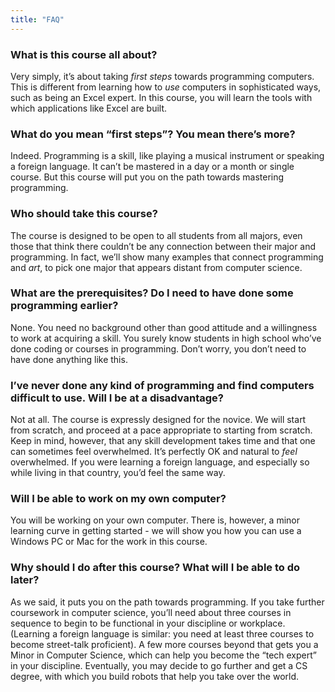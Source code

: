 ```yaml
---
title: "FAQ"
---
```


<!-- <div class="breadcrumbs">
  <a href="./index.qmd">Home</a> &raquo;
  <span class="current-page">FAQ</span>
</div> -->

### What is this course all about?

Very simply, it's about taking <em>first steps</em> towards programming computers. This is different from learning how to <em>use</em> computers in sophisticated ways, such as being an Excel expert. In this course, you will learn the tools with which applications like Excel are built.

### What do you mean "first steps"? You mean there's more?

Indeed. Programming is a skill, like playing a musical instrument or speaking a foreign language. It can't be mastered in a day or a month or single course. But this course will put you on the path towards mastering programming.

### Who should take this course?</b>

The course is designed to be open to all students from all majors, even those that think there couldn't be any connection between their major and programming. In fact, we'll show many examples that connect programming and <em>art</em>, to pick one major that appears distant from computer science.

### What are the prerequisites? Do I need to have done some programming earlier?</b>

None. You need no background other than good attitude and a willingness to work at acquiring a skill. You surely know students in high school who've done coding or courses in programming. Don't worry, you don't need to have done anything like this.

### I've never done any kind of programming and find computers difficult to use. Will I be at a disadvantage?</b>

Not at all. The course is expressly designed for the novice. We will start from scratch, and proceed at a pace appropriate to starting from scratch. Keep in mind, however, that any skill development takes time and that one can sometimes feel overwhelmed. It's perfectly OK and natural to <em>feel</em> overwhelmed. If you were learning a foreign language, and especially so while living in that country, you'd feel the same way.

### Will I be able to work on my own computer?</b>

You will be working on your own computer. There is, however, a minor learning curve in getting started - we will show you how you can use a Windows PC or Mac for the work in this course.

### Why should I do after this course? What will I be able to do later?</b>

As we said, it puts you on the path towards programming. If you take further coursework in computer science, you'll need about three courses in sequence to begin to be functional in your discipline or workplace. (Learning a foreign language is similar: you need at least three courses to become street-talk proficient). A few more courses beyond that gets you a Minor in Computer Science, which can help you become the "tech expert" in your discipline. Eventually, you may decide to go further and get a CS degree, with which you build robots that help you take over the world.